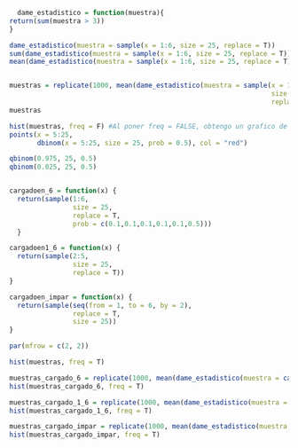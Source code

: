 




```r
  dame_estadistico = function(muestra){
return(sum(muestra > 3))
}

dame_estadistico(muestra = sample(x = 1:6, size = 25, replace = T))
sum(dame_estadistico(muestra = sample(x = 1:6, size = 25, replace = T)))
mean(dame_estadistico(muestra = sample(x = 1:6, size = 25, replace = T)))


muestras = replicate(1000, mean(dame_estadistico(muestra = sample(x = 1:6, 
                                                                  size = 25, 
                                                                  replace = T))))
muestras

hist(muestras, freq = F) #Al poner freq = FALSE, obtengo un grafico de densidad en vez de distribucion
points(x = 5:25, 
       dbinom(x = 5:25, size = 25, prob = 0.5), col = "red")

qbinom(0.975, 25, 0.5)
qbinom(0.025, 25, 0.5)

```

```r

```
```r
cargadoen_6 = function(x) {
  return(sample(1:6,
                size = 25, 
                replace = T, 
                prob = c(0.1,0.1,0.1,0.1,0.1,0.5)))
  }

cargadoen1_6 = function(x) {
  return(sample(2:5, 
                size = 25,
                replace = T))
}

cargadoen_impar = function(x) {
  return(sample(seq(from = 1, to = 6, by = 2),
                replace = T,
                size = 25))
}
```


```r
par(mfrow = c(2, 2))

hist(muestras, freq = T)

muestras_cargado_6 = replicate(1000, mean(dame_estadistico(muestra = cargadoen_6())))
hist(muestras_cargado_6, freq = T)

muestras_cargado_1_6 = replicate(1000, mean(dame_estadistico(muestra = cargadoen1_6())))
hist(muestras_cargado_1_6, freq = T)

muestras_cargado_impar = replicate(1000, mean(dame_estadistico(muestra = cargadoen_impar())))
hist(muestras_cargado_impar, freq = T)
```


```r
```


```r
```


```r
```


```r
```


```r
```


```r
```

